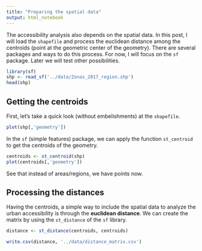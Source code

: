 ```yaml
---
title: "Preparing the spatial data"
output: html_notebook
---
```


The accessibility analysis also depends on the spatial data. In this post, I will load the `shapefile` and process the euclidean distance among the centroids (point at the geometric center of the geometry). There are several packages and ways to do this process. For now, I will focus on the `sf` package. Later we will test other possibilities.

```r
library(sf)
shp <- read_sf('../data/Zonas_2017_region.shp')
head(shp)
```
## Getting the centroids

First, let's take a quick look (without embelishments) at the `shapefile`.

```r
plot(shp[,'geometry'])
```
In the `sf` (simple features) package, we can apply the function `st_centroid` to get the centroids of the geometry.

```r
centroids <- st_centroid(shp)
plot(centroids[,'geometry'])
```
See that instead of areas/regions, we have points now.

## Processing the distances

Having the centroids, a simple way to include the spatial data to analyze the urban accessibility is through the **euclidean distance**. We can create the matrix by using the `st_distance` of the `sf` library.

```r
distance <- st_distance(centroids, centroids)

write.csv(distance, '../data/distance_matrix.csv')
```


